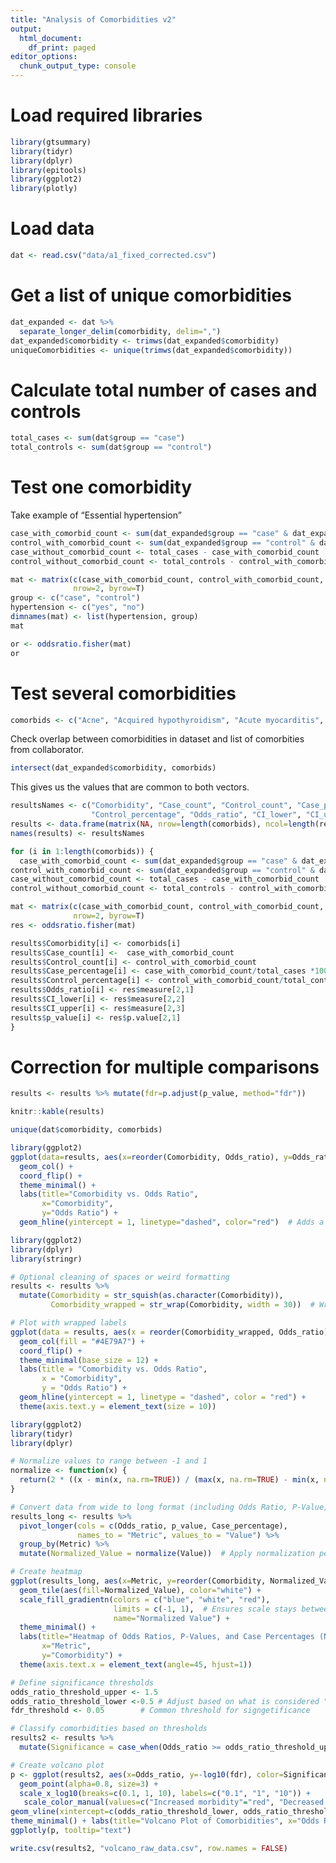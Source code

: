 ```yaml
---
title: "Analysis of Comorbidities v2"
output:
  html_document:
    df_print: paged
editor_options:
  chunk_output_type: console
---
```



# Load required libraries
```r
library(gtsummary)
library(tidyr)
library(dplyr)
library(epitools)
library(ggplot2)
library(plotly)
```

# Load data
```r
dat <- read.csv("data/a1_fixed_corrected.csv")
```

# Get a list of unique comorbidities
```r
dat_expanded <- dat %>%
  separate_longer_delim(comorbidity, delim=",")
dat_expanded$comorbidity <- trimws(dat_expanded$comorbidity)
uniqueComorbidities <- unique(trimws(dat_expanded$comorbidity))
```

# Calculate total number of cases and controls
```r
total_cases <- sum(dat$group == "case")
total_controls <- sum(dat$group == "control")
```

# Test one comorbidity
Take example of "Essential hypertension"
```r
case_with_comorbid_count <- sum(dat_expanded$group == "case" & dat_expanded$comorbidity == "Essential hypertension")
control_with_comorbid_count <- sum(dat_expanded$group == "control" & dat_expanded$comorbidity == "Essential hypertension")
case_without_comorbid_count <- total_cases - case_with_comorbid_count
control_without_comorbid_count <- total_controls - control_with_comorbid_count

mat <- matrix(c(case_with_comorbid_count, control_with_comorbid_count, case_without_comorbid_count, control_without_comorbid_count),
              nrow=2, byrow=T)
group <- c("case", "control")
hypertension <- c("yes", "no")
dimnames(mat) <- list(hypertension, group)
mat

or <- oddsratio.fisher(mat)
or
```

# Test several comorbidities
```r
comorbids <- c("Acne", "Acquired hypothyroidism", "Acute myocarditis", "Acute non-ST segment elevation myocardial infarction", "Acute pericarditis", "Acute vascular insufficiency of intestine", "Alcohol abuse", "Allergic contact dermatitis caused by plant material", "Allergic contact dermatitis due to adhesive", "Anorexia nervosa", "antepartum", "Arteriosclerosis of coronary artery bypass graft", "Arteriosclerosis of coronary artery bypass graft of transplanted heart", "Atherosclerosis of artery of lower limb", "Autoimmune hepatitis", "Benign essential hypertension", "Calcium oxalate calculus of kidney", "Calculus of kidney and ureter", "Carotid artery aneurysm", "Carotid sinus syncope", "childbirth and puerperium", "childbirth and the puerperium", "Chronic nephritic syndrome", "Contact dermatitis", "Contact dermatitis due to plants", "Delayed postmyocardial infarction pericarditis", "Drug-induced systemic lupus erythematosus", "Eczema", "Erectile dysfunction", "Essential hypertension", "except food", "Extreme obesity with alveolar hypoventilation", "Extreme obesity with alveolar hypoventilation", "Guttate psoriasis", "Hidradenitis suppurativa", "Hydronephrosis co-occurrent and due to calculus of kidney and ureter", "Hypertensive urgency", "Hypertrophy of fat pad of knee", "Hypothyroidism", "Idiopathic generalized epilepsy", "Insulin treated type 2 diabetes mellitus", "Irritant contact dermatitis", "Kidney stone", "Lichen planus", "Loss of appetite", "Malignant hypertensive end stage renal disease", "Maternal obesity complicating pregnancy", "Maternal obesity syndrome", "Morbid obesity", "Myocardial infarction due to demand ischemia", "Myocarditis", "Obesity", "Obesity in mother complicating childbirth", "Postablative hypothyroidism", "Postoperative hypothyroidism", "Pre-existing hypertension complicating pregnancy", "Psoriasis", "Psoriasis vulgaris", "Psoriasis with arthropathy", "Pulmonary congestion and hypostasis", "restricting type", "Scalp psoriasis", "Seborrheic dermatitis", "Secondary erectile dysfunction", "Systemic lupus erythematosus", "Thyrotoxicosis without goiter or other cause", "Trauma and postoperative pulmonary insufficiency", "Tubulointerstitial nephritis", "Type 2 diabetes mellitus", "Type 2 diabetes mellitus without complication", "Uric acid renal calculus")
```

Check overlap between comorbidities in dataset and list of comorbities from collaborator.
```r
intersect(dat_expanded$comorbidity, comorbids)
```
This gives us the values that are common to both vectors.


```r
resultsNames <- c("Comorbidity", "Case_count", "Control_count", "Case_percentage",
                  "Control_percentage", "Odds_ratio", "CI_lower", "CI_upper", "p_value")
results <- data.frame(matrix(NA, nrow=length(comorbids), ncol=length(resultsNames)))
names(results) <- resultsNames
```

```r
for (i in 1:length(comorbids)) {
  case_with_comorbid_count <- sum(dat_expanded$group == "case" & dat_expanded$comorbidity == comorbids[i])
control_with_comorbid_count <- sum(dat_expanded$group == "control" & dat_expanded$comorbidity == comorbids[i])
case_without_comorbid_count <- total_cases - case_with_comorbid_count
control_without_comorbid_count <- total_controls - control_with_comorbid_count

mat <- matrix(c(case_with_comorbid_count, control_with_comorbid_count, case_without_comorbid_count, control_without_comorbid_count),
              nrow=2, byrow=T)
res <- oddsratio.fisher(mat)

results$Comorbidity[i] <- comorbids[i]
results$Case_count[i] <-  case_with_comorbid_count
results$Control_count[i] <- control_with_comorbid_count
results$Case_percentage[i] <- case_with_comorbid_count/total_cases *100
results$Control_percentage[i] <- control_with_comorbid_count/total_controls *100
results$Odds_ratio[i] <- res$measure[2,1]
results$CI_lower[i] <- res$measure[2,2]
results$CI_upper[i] <- res$measure[2,3]
results$p_value[i] <- res$p.value[2,1]
}
```


# Correction for multiple comparisons
```r
results <- results %>% mutate(fdr=p.adjust(p_value, method="fdr"))
```

```r
knitr::kable(results)
```

```r
unique(dat$comorbidity, comorbids)
```


```r
library(ggplot2)
ggplot(data=results, aes(x=reorder(Comorbidity, Odds_ratio), y=Odds_ratio)) + 
  geom_col() +
  coord_flip() + 
  theme_minimal() + 
  labs(title="Comorbidity vs. Odds Ratio",
       x="Comorbidity",
       y="Odds Ratio") +
  geom_hline(yintercept = 1, linetype="dashed", color="red")  # Adds a reference line at OR=1
```

```r
library(ggplot2)
library(dplyr)
library(stringr)

# Optional cleaning of spaces or weird formatting
results <- results %>%
  mutate(Comorbidity = str_squish(as.character(Comorbidity)),
         Comorbidity_wrapped = str_wrap(Comorbidity, width = 30))  # Wrap labels

# Plot with wrapped labels
ggplot(data = results, aes(x = reorder(Comorbidity_wrapped, Odds_ratio), y = Odds_ratio)) + 
  geom_col(fill = "#4E79A7") +
  coord_flip() + 
  theme_minimal(base_size = 12) + 
  labs(title = "Comorbidity vs. Odds Ratio",
       x = "Comorbidity",
       y = "Odds Ratio") +
  geom_hline(yintercept = 1, linetype = "dashed", color = "red") +
  theme(axis.text.y = element_text(size = 10))
```


```r
library(ggplot2)
library(tidyr)
library(dplyr)

# Normalize values to range between -1 and 1
normalize <- function(x) {
  return(2 * ((x - min(x, na.rm=TRUE)) / (max(x, na.rm=TRUE) - min(x, na.rm=TRUE))) - 1)
}

# Convert data from wide to long format (including Odds Ratio, P-Value, and Case Percentage)
results_long <- results %>%
  pivot_longer(cols = c(Odds_ratio, p_value, Case_percentage), 
               names_to = "Metric", values_to = "Value") %>%
  group_by(Metric) %>%
  mutate(Normalized_Value = normalize(Value))  # Apply normalization per metric

# Create heatmap
ggplot(results_long, aes(x=Metric, y=reorder(Comorbidity, Normalized_Value))) + 
  geom_tile(aes(fill=Normalized_Value), color="white") +  
  scale_fill_gradientn(colors = c("blue", "white", "red"), 
                       limits = c(-1, 1),  # Ensures scale stays between -1 and 1
                       name="Normalized Value") +  
  theme_minimal() + 
  labs(title="Heatmap of Odds Ratios, P-Values, and Case Percentages (Normalized)",
       x="Metric",
       y="Comorbidity") +
  theme(axis.text.x = element_text(angle=45, hjust=1))
```


```r
# Define significance thresholds
odds_ratio_threshold_upper <- 1.5 
odds_ratio_threshold_lower <-0.5 # Adjust based on what is considered "upregulated/downregulated"
fdr_threshold <- 0.05        # Common threshold for signgetificance

# Classify comorbidities based on thresholds
results2 <- results %>%
  mutate(Significance = case_when(Odds_ratio >= odds_ratio_threshold_upper & fdr < fdr_threshold ~ "Increased morbidity", Odds_ratio <= (odds_ratio_threshold_lower) & fdr < fdr_threshold ~ "Decreased morbidity", TRUE ~ "Not Significant"))
```
<!---
```r
# Create volcano plot
ggplot(results2, aes(x=Odds_ratio, y=-log10(fdr), color=Significance)) + 
  geom_point(alpha=0.8, size=3) + # Scatter plot points
  scale_x_log10(breaks=c(0.1, 1, 10), labels=c("0.1", "1", "10")) +
   scale_color_manual(values=c("Upregulated"="red", "Downregulated"="blue", "Not Significant"="grey")) + geom_hline(yintercept=-log10(fdr_threshold), linetype="dashed", color="black") +  # FDR threshold line
geom_vline(xintercept=c(odds_ratio_threshold_lower, odds_ratio_threshold_upper), linetype="dashed", color="black") +  # Odds ratio threshold lines
theme_minimal() + labs(title="Volcano Plot of Comorbidities", x="Log2(Odds Ratio)", y="-Log10(FDR)", color="Regulation Status") + theme(legend.position="right")
```
--->

```r
# Create volcano plot
p <- ggplot(results2, aes(x=Odds_ratio, y=-log10(fdr), color=Significance, text=paste( "Comorbidity:", Comorbidity, "<br>","Odds Ratio:", round(Odds_ratio, 2), "<br>", "FDR:", signif(fdr, 3)) )) + # Scatter plot points
  geom_point(alpha=0.8, size=3) +
  scale_x_log10(breaks=c(0.1, 1, 10), labels=c("0.1", "1", "10")) +
   scale_color_manual(values=c("Increased morbidity"="red", "Decreased morbidity"="blue", "Not Significant"="grey")) + geom_hline(yintercept=-log10(fdr_threshold), linetype="dashed", color="black") +  # FDR threshold line
geom_vline(xintercept=c(odds_ratio_threshold_lower, odds_ratio_threshold_upper), linetype="dashed", color="black") +  # Odds ratio threshold lines
theme_minimal() + labs(title="Volcano Plot of Comorbidities", x="Odds Ratio", y="-Log10(FDR)", color="Regulation Status") + theme(legend.position="right")
ggplotly(p, tooltip="text")
```

```r
write.csv(results2, "volcano_raw_data.csv", row.names = FALSE)
```

